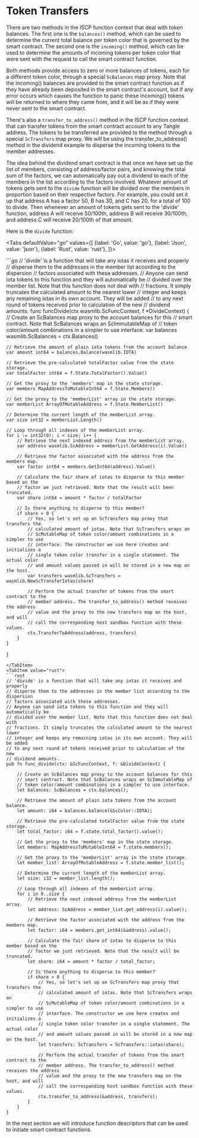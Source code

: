 
# Token Transfers

There are two methods in the ISCP function context that deal with token balances. The
first one is the `balances()` method, which can be used to determine the current total
balance per token color that is governed by the smart contract. The second one is
the `incoming()` method, which can be used to determine the amounts of incoming tokens per
token color that were sent with the request to call the smart contract function.

Both methods provide access to zero or more balances of tokens, each for a different token
color, through a special `ScBalances` map proxy. Note that the incoming() balances are
provided to the smart contract function as if they have already been deposited in the
smart contract's account, but if any error occurs which causes the function to panic these
incoming() tokens will be returned to where they came from, and it will be as if they were
never sent to the smart contract.

There's also a `transfer_to_address()` method in the ISCP function context that can
transfer tokens from the smart contract account to any Tangle address. The tokens to be
transferred are provided to the method through a special `ScTransfers` map proxy. We will
be using the transfer_to_address() method in the dividend example to disperse the incoming
tokens to the member addresses.

The idea behind the dividend smart contract is that once we have set up the list of
members, consisting of address/factor pairs, and knowing the total sum of the factors, we
can automatically pay out a dividend to each of the members in the list according to the
factors involved. Whatever amount of tokens gets sent to the `divide` function will be
divided over the members in proportion based on their respective factors. For example, you
could set it up that address A has a factor 50, B has 30, and C has 20, for a total of 100
to divide. Then whenever an amount of tokens gets sent to the 'divide' function, address A
will receive 50/100th, address B will receive 30/100th, and address C will receive
20/100th of that amount.

Here is the `divide` function:

<Tabs defaultValue="go"
    values={[
        {label: 'Go', value: 'go'},
        {label: 'Json', value: 'json'},
        {label: 'Rust', value: 'rust'},
    ]}>

<TabItem value="go">
```go
// 'divide' is a function that will take any iotas it receives and properly
// disperse them to the addresses in the member list according to the dispersion
// factors associated with these addresses.
// Anyone can send iota tokens to this function and they will automatically be
// divided over the member list. Note that this function does not deal with
// fractions. It simply truncates the calculated amount to the nearest lower
// integer and keeps any remaining iotas in its own account. They will be added
// to any next round of tokens received prior to calculation of the new
// dividend amounts.
func funcDivide(ctx wasmlib.ScFuncContext, f *DivideContext) {
    // Create an ScBalances map proxy to the account balances for this
    // smart contract. Note that ScBalances wraps an ScImmutableMap of
    // token color/amount combinations in a simpler to use interface.
    var balances wasmlib.ScBalances = ctx.Balances()
    
    // Retrieve the amount of plain iota tokens from the account balance
    var amount int64 = balances.Balance(wasmlib.IOTA)
    
    // Retrieve the pre-calculated totalFactor value from the state storage.
    var totalFactor int64 = f.State.TotalFactor().Value()
    
    // Get the proxy to the 'members' map in the state storage.
    var members MapAddressToMutableInt64 = f.State.Members()
    
    // Get the proxy to the 'memberList' array in the state storage.
    var memberList ArrayOfMutableAddress = f.State.MemberList()
    
    // Determine the current length of the memberList array.
    var size int32 = memberList.Length()
    
    // Loop through all indexes of the memberList array.
    for i := int32(0); i < size; i++ {
        // Retrieve the next indexed address from the memberList array.
        var address wasmlib.ScAddress = memberList.GetAddress(i).Value()
        
        // Retrieve the factor associated with the address from the members map.
        var factor int64 = members.GetInt64(address).Value()
        
        // Calculate the fair share of iotas to disperse to this member based on the
        // factor we just retrieved. Note that the result will been truncated.
        var share int64 = amount * factor / totalFactor
        
        // Is there anything to disperse to this member?
        if share > 0 {
            // Yes, so let's set up an ScTransfers map proxy that transfers the
            // calculated amount of iotas. Note that ScTransfers wraps an
            // ScMutableMap of token color/amount combinations in a simpler to use
            // interface. The constructor we use here creates and initializes a
            // single token color transfer in a single statement. The actual color
            // and amount values passed in will be stored in a new map on the host.
            var transfers wasmlib.ScTransfers = wasmlib.NewScTransferIotas(share)
            
            // Perform the actual transfer of tokens from the smart contract to the
            // member address. The transfer_to_address() method receives the address
            // value and the proxy to the new transfers map on the host, and will
            // call the corresponding host sandbox function with these values.
            ctx.TransferToAddress(address, transfers)
        }
    }
}
```
</TabItem>
<TabItem value="rust">
```rust
// 'divide' is a function that will take any iotas it receives and properly
// disperse them to the addresses in the member list according to the dispersion
// factors associated with these addresses.
// Anyone can send iota tokens to this function and they will automatically be
// divided over the member list. Note that this function does not deal with
// fractions. It simply truncates the calculated amount to the nearest lower
// integer and keeps any remaining iotas in its own account. They will be added
// to any next round of tokens received prior to calculation of the new
// dividend amounts.
pub fn func_divide(ctx: &ScFuncContext, f: &DivideContext) {

    // Create an ScBalances map proxy to the account balances for this
    // smart contract. Note that ScBalances wraps an ScImmutableMap of
    // token color/amount combinations in a simpler to use interface.
    let balances: ScBalances = ctx.balances();

    // Retrieve the amount of plain iota tokens from the account balance.
    let amount: i64 = balances.balance(&ScColor::IOTA);

    // Retrieve the pre-calculated totalFactor value from the state storage.
    let total_factor: i64 = f.state.total_factor().value();

    // Get the proxy to the 'members' map in the state storage.
    let members: MapAddressToMutableInt64 = f.state.members();

    // Get the proxy to the 'memberList' array in the state storage.
    let member_list: ArrayOfMutableAddress = f.state.member_list();

    // Determine the current length of the memberList array.
    let size: i32 = member_list.length();

    // Loop through all indexes of the memberList array.
    for i in 0..size {
        // Retrieve the next indexed address from the memberList array.
        let address: ScAddress = member_list.get_address(i).value();

        // Retrieve the factor associated with the address from the members map.
        let factor: i64 = members.get_int64(&address).value();

        // Calculate the fair share of iotas to disperse to this member based on the
        // factor we just retrieved. Note that the result will be truncated.
        let share: i64 = amount * factor / total_factor;

        // Is there anything to disperse to this member?
        if share > 0 {
            // Yes, so let's set up an ScTransfers map proxy that transfers the
            // calculated amount of iotas. Note that ScTransfers wraps an
            // ScMutableMap of token color/amount combinations in a simpler to use
            // interface. The constructor we use here creates and initializes a
            // single token color transfer in a single statement. The actual color
            // and amount values passed in will be stored in a new map on the host.
            let transfers: ScTransfers = ScTransfers::iotas(share);

            // Perform the actual transfer of tokens from the smart contract to the
            // member address. The transfer_to_address() method receives the address
            // value and the proxy to the new transfers map on the host, and will
            // call the corresponding host sandbox function with these values.
            ctx.transfer_to_address(&address, transfers);
        }
    }
}
```
</TabItem>
</Tabs>
In the next section we will introduce function descriptors that can be used to initiate
smart contract functions.
